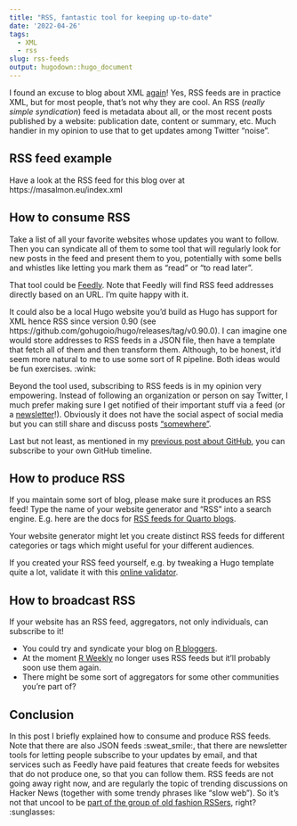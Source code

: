 ```yaml
---
title: "RSS, fantastic tool for keeping up-to-date"
date: '2022-04-26'
tags:
  - XML
  - rss
slug: rss-feeds
output: hugodown::hugo_document
---
```


I found an excuse to blog about XML [again](/2022/04/08/xml-xpath/)!
Yes, RSS feeds are in practice XML, but for most people, that's not why they are cool.
An RSS (_really simple syndication_) feed is metadata about all, or the most recent posts published by a website: publication date, content or summary, etc.
Much handier in my opinion to use that to get updates among Twitter "noise".

## RSS feed example

Have a look at the RSS feed for this blog over at https://masalmon.eu/index.xml

## How to consume RSS

Take a list of all your favorite websites whose updates you want to follow.
Then you can syndicate all of them to some tool that will regularly look for new posts in the feed and present them to you, potentially with some bells and whistles like letting you mark them as "read" or "to read later".

That tool could be [Feedly](https://feedly.com/). Note that Feedly will find RSS feed addresses directly based on an URL.
I'm quite happy with it.

It could also be a local Hugo website you'd build as Hugo has support for XML hence RSS since version 0.90 (see https://github.com/gohugoio/hugo/releases/tag/v0.90.0).
I can imagine one would store addresses to RSS feeds in a JSON file, then have a template that fetch all of them and then transform them.
Although, to be honest, it'd seem more natural to me to use some sort of R pipeline.
Both ideas would be fun exercises. :wink:

Beyond the tool used, subscribing to RSS feeds is in my opinion very empowering.
Instead of following an organization or person on say Twitter, I much prefer making sure I get notified of their important stuff via a feed (or a [newsletter](https://ropensci.org/blog/2021/06/24/news-meta/)!).
Obviously it does not have the social aspect of social media but you can still share and discuss posts ["somewhere"](https://r-way.netlify.app/#/38).

Last but not least, as mentioned in my [previous post about GitHub](/2022/04/05/github-tips/#7-add-your-github-timeline-to-your-rss-feed-reader), you can subscribe to your own GitHub timeline.

## How to produce RSS

If you maintain some sort of blog, please make sure it produces an RSS feed!
Type the name of your website generator and "RSS" into a search engine.
E.g. here are the docs for [RSS feeds for Quarto blogs](https://quarto.org/docs/websites/website-blog.html#rss-feed).

Your website generator might let you create distinct RSS feeds for different categories or tags which might useful for your different audiences.

If you created your RSS feed yourself, e.g. by tweaking a Hugo template quite a lot, validate it with this [online validator](https://validator.w3.org/feed/).

## How to broadcast RSS

If your website has an RSS feed, aggregators, not only individuals, can subscribe to it!

* You could try and syndicate your blog on [R bloggers](https://www.r-bloggers.com/).
* At the moment [R Weekly](https://rweekly.org/) no longer uses RSS feeds but it'll probably soon use them again.
* There might be some sort of aggregators for some other communities you're part of?

## Conclusion

In this post I briefly explained how to consume and produce RSS feeds.
Note that there are also JSON feeds :sweat_smile:, that there are newsletter tools for letting people subscribe to your updates by email, and that services such as Feedly have paid features that create feeds for websites that do not produce one, so that you can follow them.
RSS feeds are not going away right now, and are regularly the topic of trending discussions on Hacker News (together with some trendy phrases like "slow web").
So it's not that uncool to be [part of the group of old fashion RSSers](https://twitter.com/d_olivaw/status/1518584526188027904), right? :sunglasses: